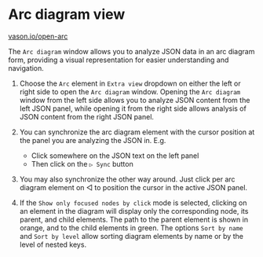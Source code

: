 # Arc diagram view

[vason.io/open-arc](https://vason.io/open-arc)

The `Arc diagram` window allows you to analyze JSON data in an arc diagram form,
providing a visual representation for easier understanding and navigation.


<ThemedImg alt="Arc diagram view" name="Arc_diagram_view"></ThemedImg>

1. Choose the `Arc` element in `Extra view` dropdown on either the left or right side to open the `Arc diagram` window.
   Opening the `Arc diagram` window from the left side allows you to analyze JSON content from the left JSON panel,
   while opening it from the right side allows analysis of JSON content from the right JSON panel.

2. You can synchronize the arc diagram element with the cursor position at the panel you are analyzing the JSON in. E.g.

   - Click somewhere on the JSON text on the left panel
   - Then click on the `▷ Sync` button

3. You may also synchronize the other way around.
   Just click per arc diagram element on ◁ to position the cursor in the active JSON panel.

4. If the `Show only focused nodes by click` mode is selected,
   clicking on an element in the diagram will display only the corresponding node,
   its parent, and child elements.
   The path to the parent element is shown in orange, and to the child elements in green.
   The options `Sort by name` and `Sort by level` allow sorting diagram elements by name or by the level of nested keys.

